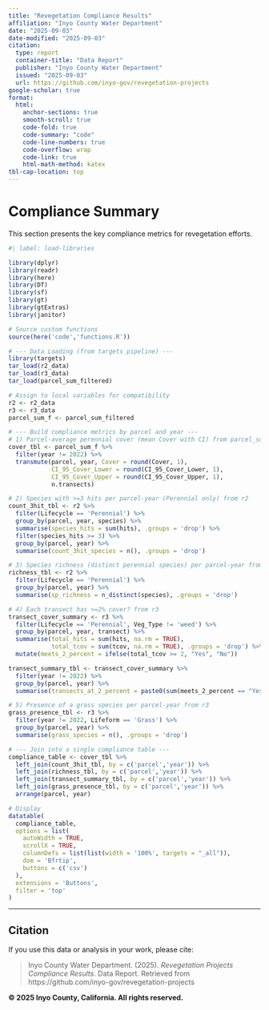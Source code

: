 ```yaml
---
title: "Revegetation Compliance Results"
affiliation: "Inyo County Water Department"
date: "2025-09-03"
date-modified: "2025-09-03"
citation:
  type: report
  container-title: "Data Report"
  publisher: "Inyo County Water Department"
  issued: "2025-09-03"
  url: https://github.com/inyo-gov/revegetation-projects
google-scholar: true
format: 
  html:
    anchor-sections: true
    smooth-scroll: true
    code-fold: true
    code-summary: "code"
    code-line-numbers: true
    code-overflow: wrap
    code-link: true
    html-math-method: katex
tbl-cap-location: top
---
```


# Compliance Summary

This section presents the key compliance metrics for revegetation efforts.

```r
#| label: load-libraries

library(dplyr)
library(readr)
library(here)
library(DT)
library(sf)
library(gt)
library(gtExtras)
library(janitor)

# Source custom functions
source(here('code','functions.R'))

# --- Data Loading (from targets pipeline) ---
library(targets)
tar_load(r2_data)
tar_load(r3_data)
tar_load(parcel_sum_filtered)

# Assign to local variables for compatibility
r2 <- r2_data
r3 <- r3_data
parcel_sum_f <- parcel_sum_filtered

# --- Build compliance metrics by parcel and year ---
# 1) Parcel-average perennial cover (mean Cover with CI) from parcel_sum_f
cover_tbl <- parcel_sum_f %>%
  filter(year != 2022) %>%
  transmute(parcel, year, Cover = round(Cover, 1),
            CI_95_Cover_Lower = round(CI_95_Cover_Lower, 1), 
            CI_95_Cover_Upper = round(CI_95_Cover_Upper, 1), 
            n.transects)

# 2) Species with >=3 hits per parcel-year (Perennial only) from r2
count_3hit_tbl <- r2 %>%
  filter(Lifecycle == 'Perennial') %>%
  group_by(parcel, year, species) %>%
  summarise(species_hits = sum(hits), .groups = 'drop') %>%
  filter(species_hits >= 3) %>%
  group_by(parcel, year) %>%
  summarise(count_3hit_species = n(), .groups = 'drop')

# 3) Species richness (distinct perennial species) per parcel-year from r2
richness_tbl <- r2 %>%
  filter(Lifecycle == 'Perennial') %>%
  group_by(parcel, year) %>%
  summarise(sp_richness = n_distinct(species), .groups = 'drop')

# 4) Each transect has >=2% cover? from r3
transect_cover_summary <- r3 %>%
  filter(Lifecycle == 'Perennial', Veg_Type != 'weed') %>%
  group_by(parcel, year, transect) %>%
  summarise(total_hits = sum(hits, na.rm = TRUE),
            total_tcov = sum(tcov, na.rm = TRUE), .groups = 'drop') %>%
  mutate(meets_2_percent = ifelse(total_tcov >= 2, "Yes", "No"))

transect_summary_tbl <- transect_cover_summary %>%
  filter(year != 2022) %>%
  group_by(parcel, year) %>%
  summarise(transects_at_2_percent = paste0(sum(meets_2_percent == "Yes"), "/", n()), .groups = 'drop')

# 5) Presence of a grass species per parcel-year from r3
grass_presence_tbl <- r3 %>%
  filter(year != 2022, Lifeform == 'Grass') %>%
  group_by(parcel, year) %>%
  summarise(grass_species = n(), .groups = 'drop')

# --- Join into a single compliance table ---
compliance_table <- cover_tbl %>%
  left_join(count_3hit_tbl, by = c('parcel','year')) %>%
  left_join(richness_tbl, by = c('parcel','year')) %>%
  left_join(transect_summary_tbl, by = c('parcel','year')) %>%
  left_join(grass_presence_tbl, by = c('parcel','year')) %>%
  arrange(parcel, year)

# Display
datatable(
  compliance_table,
  options = list(
    autoWidth = TRUE,
    scrollX = TRUE,
    columnDefs = list(list(width = '100%', targets = "_all")),
    dom = 'Bfrtip',
    buttons = c('csv')
  ),
  extensions = 'Buttons',
  filter = 'top'
)
```

---

## Citation

If you use this data or analysis in your work, please cite:

> Inyo County Water Department. (2025). *Revegetation Projects Compliance Results*. Data Report. Retrieved from https://github.com/inyo-gov/revegetation-projects

**© 2025 Inyo County, California. All rights reserved.**
